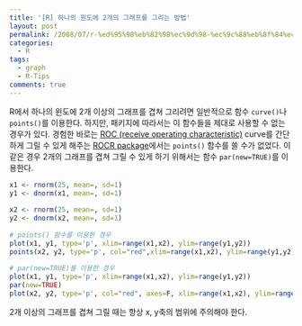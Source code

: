 ```yaml
---
title: '[R] 하나의 윈도에 2개의 그래프를 그리는 방법'
layout: post
permalink: /2008/07/r-%ed%95%98%eb%82%98%ec%9d%98-%ec%9c%88%eb%8f%84%ec%97%90-2%ea%b0%9c%ec%9d%98-%ea%b7%b8%eb%9e%98%ed%94%84%eb%a5%bc-%ea%b7%b8%eb%a6%ac%eb%8a%94-%eb%b0%a9%eb%b2%95/
categories:
  - R
tags:
  - graph
  - R-Tips
comments: true
---
```


R에서 하나의 윈도에 2개 이상의 그래프를 겹쳐 그리려면 일반적으로 함수 `curve()`나 `points()`를 이용한다. 하지만, 패키지에 따라서는 이 함수들을 제대로 사용할 수 없는 경우가 있다. 경험한 바로는 [ROC (receive operating characteristic)](http://en.wikipedia.org/wiki/Receiver_operating_characteristic) curve를 간단하게 그릴 수 있게 해주는 [ROCR package](http://cran.r-project.org/web/packages/ROCR/index.html)에서는 `points()` 함수를 쓸 수가 없었다. 이 같은 경우 2개의 그래프를 겹쳐 그릴 수 있게 하기 위해서는 함수 `par(new=TRUE)`를 이용한다.

```r
x1 <- rnorm(25, mean=, sd=1)
y1 <- dnorm(x1, mean=, sd=1)
 
x2 <- rnorm(25, mean=, sd=1)
y2 <- dnorm(x2, mean=, sd=1)
 
# points() 함수를 이용한 경우
plot(x1, y1, type='p', xlim=range(x1,x2), ylim=range(y1,y2))
points(x2, y2, type='p', col="red",xlim=range(x1,x2), ylim=range(y1,y2))
 
# par(new=TRUE)를 이용한 경우
plot(x1, y1, type='p', xlim=range(x1,x2), ylim=range(y1,y2))
par(new=TRUE)
plot(x2, y2, type='p', col="red", axes=F, xlim=range(x1,x2), ylim=range(y1,y2))
```

2개 이상의 그래프를 겹쳐 그릴 때는 항상 x, y축의 범위에 주의해야 한다.

 